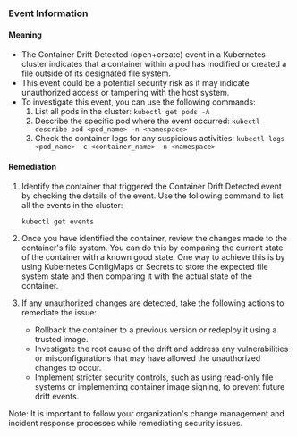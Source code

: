 
### Event Information

#### Meaning

- The Container Drift Detected (open+create) event in a Kubernetes cluster indicates that a container within a pod has modified or created a file outside of its designated file system.
- This event could be a potential security risk as it may indicate unauthorized access or tampering with the host system.
- To investigate this event, you can use the following commands:
  1. List all pods in the cluster: `kubectl get pods -A`
  2. Describe the specific pod where the event occurred: `kubectl describe pod <pod_name> -n <namespace>`
  3. Check the container logs for any suspicious activities: `kubectl logs <pod_name> -c <container_name> -n <namespace>`

#### Remediation

1. Identify the container that triggered the Container Drift Detected event by checking the details of the event. Use the following command to list all the events in the cluster:
   ```
   kubectl get events
   ```

2. Once you have identified the container, review the changes made to the container's file system. You can do this by comparing the current state of the container with a known good state. One way to achieve this is by using Kubernetes ConfigMaps or Secrets to store the expected file system state and then comparing it with the actual state of the container.

3. If any unauthorized changes are detected, take the following actions to remediate the issue:
   - Rollback the container to a previous version or redeploy it using a trusted image.
   - Investigate the root cause of the drift and address any vulnerabilities or misconfigurations that may have allowed the unauthorized changes to occur.
   - Implement stricter security controls, such as using read-only file systems or implementing container image signing, to prevent future drift events.

Note: It is important to follow your organization's change management and incident response processes while remediating security issues.

